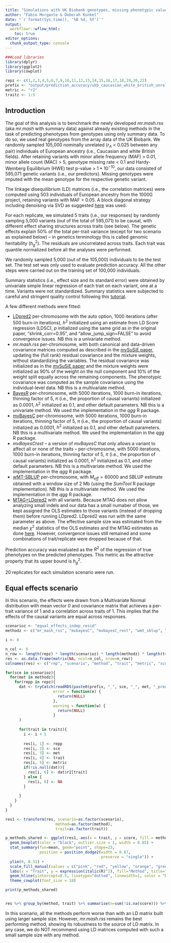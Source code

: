 ```yaml
---
title: "Simulations with UK Biobank genotypes, missing phenotypic values, and different effect structure across traits"
author: "Fabio Morgante & Deborah Kunkel"
date: "`r format(Sys.time(), '%B %d, %Y')`"
output: 
  workflowr::wflow_html:
    toc: true
editor_options:
  chunk_output_type: console
---
```


```r
###Load libraries
library(dplyr)
library(ggplot2)
library(cowplot)

repz <- c(1,2,3,4,5,6,7,9,10,11,12,13,14,15,16,17,18,19,20,22)
prefix <- "output/prediction_accuracy/ukb_caucasian_white_british_unrel_100000_external_LD"
metric <- "r2"
traitz <- 1:5
```

## Introduction

The goal of this analysis is to benchmark the newly developed *mr.mash.rss* (aka *mr.mash* with summary 
data) against already existing methods in the task of predicting phenotypes from genotypes using 
only summary data. To do so, we used real genotypes from the array data of the UK Biobank. We randomly 
sampled 105,000 nominally unrelated ($r_A$ < 0.025 between any pair) individuals of European ancestry 
(i.e., Caucasian and white British fields). After retaining variants with minor allele frequency 
(MAF) > 0.01, minor allele count (MAC) > 5, genotype missing rate < 0.1 and Hardy-Weinberg Equilibrium (HWE) 
test p-value > $1 *10^{-10}$, our data consisted of 595,071 genetic variants (i.e., our predictors). 
Missing genotypes were imputed with the mean genotype for the respective genetic variant.

The linkage disequilibrium (LD) matrices (i.e., the correlation matrices) were computed using 503 individuals 
of European ancestry from the 1000G project, retaining variants with MAF > 0.05. A block diagonal strategy including 
denoising via SVD as suggested [here](https://www.biorxiv.org/content/10.1101/2022.04.18.488696v1) was used.

For each replicate, we simulated 5 traits (i.e., our responses) by randomly sampling 5,000 variants 
(out of the total of 595,071) to be causal, with different effect sharing structures across traits (see below). 
The genetic effects explain 50\% of the total per-trait variance (except for two scenario as explained below)
-- in genetics terminology this is called genomic heritability ($h_g^2$). The residuals are uncorrelated across traits. 
Each trait was quantile normalized before all the analyses were performed.

We randomly sampled 5,000 (out of the 105,000) individuals to be the test set. The test set was only used to 
evaluate prediction accuracy. All the other steps were carried out on the training set of 100,000 individuals.

Summary statistics (i.e., effect size and its standard error) were obtained by univariate simple linear 
regression of each trait on each variant, one at a time. Variants were not standardized. Summary statistics were
subjected to careful and stringent quality control following this [tutorial](https://privefl.github.io/bigsnpr-extdoc/polygenic-scores-pgs.html).



A few different methods were fitted:

* [LDpred2](https://academic.oup.com/bioinformatics/article/36/22-23/5424/6039173) per-chromosome with 
the auto option, 1000 iterations (after 500 burn-in iterations), $h^2$ initialized using an estimate from 
LD Score regression (LDSC), $p$ initialized using the same grid as in the original paper, "shrink_corr=0.95", 
and "allow_jump_sign=FALSE" to avoid convergence issues.
NB this is a univariate method.
<!-- * _LDpred2_ genome-wide with the auto option, 500 iterations (after 500 burn-in iterations), $h^2$  -->
<!-- initialized as 0.5/22 (WRONG) and $p$ initialized using the same grid as in the original paper. -->
<!-- NB this is a univariate method. -->
* _mr.mash.rss_ per-chromosome, with both canonical and data-driven covariance matrices computed 
as described in the [mvSuSiE paper](https://www.biorxiv.org/content/10.1101/2023.04.14.536893v1),
updating the (full rank) residual covariance and the mixture weights, without standardizing the variables. 
The residual covariance was initialized as in the [mvSuSiE paper](https://www.biorxiv.org/content/10.1101/2023.04.14.536893v1)
and the mixture weights were initialized as 90\% of the weight on the null component and 10\% of the
weight split equally across the remaining components. The phenotypic covariance was computed
as the sample covariance using the individual-level data. NB this is a multivariate method.
* [BayesR](https://www.nature.com/articles/s41467-019-12653-0) per-chromosome, with 5000 iterations, 
1000 burn-in iterations, thinning factor of 5, $\pi$ (i.e., the proportion of causal variants) 
initialized as 0.0001, $h^2$ initialized as 0.1, and other default parameters. NB this is a univariate method. 
We used the implementation in the *qgg* R package.
<!-- * [BayesC](https://bmcbioinformatics.biomedcentral.com/articles/10.1186/1471-2105-12-186) per-chromosome,  -->
<!-- with 5000 iterations, 1000 burn-in iterations, thinning factor of 5, $\pi$ (i.e., the proportion of causal variants)  -->
<!-- initialized as 0.0001, $h^2$ initialized as 0.1, and other default parameters. NB this is a univariate method.  -->
<!-- We used the implementation in the *qgg* R package. -->
* [mvBayesC](https://academic.oup.com/genetics/article/209/1/89/5931015) per-chromosome, 
with 5000 iterations, 1000 burn-in iterations, thinning factor of 5, $\pi$ (i.e., the proportion of 
causal variants) initialized as 0.0001, $h^2$ initialized as 0.1,  and other default parameters. 
NB this is a multivariate method. We used the implementation in the *qgg* R package.
* _mvBayesCrest_ -- a version of _mvBayesC_ that only allows a variant to affect all or none of the traits -- 
per-chromosome, with 5000 iterations, 1000 burn-in iterations, thinning factor of 5, $\pi$ (i.e., the proportion of 
causal variants) initialized as 0.0001, $h^2$ initialized as 0.1,  and other default parameters. 
NB this is a multivariate method. We used the implementation in the *qgg* R package.
* [wMT-SBLUP](https://www.nature.com/articles/s41467-017-02769-6) per-chromosome, with $M_{eff}=60000$ and 
SBLUP estimate obtained with a window size of 2 Mb (using the *SumTool* R package implementation).
NB this is a multivariate method. We used the implementation in the *qgg* R package.
* [MTAG+LDpred2](https://www.nature.com/articles/s41588-017-0009-4) with all variants. Because MTAG does not
allow analyzing small indels and our data has a small numaber of those, we kept assigned the OLS estimates to those
variants (instead of dropping them) before running LDpred2. LDpred2 was run with the same parameter as above.
The effective sample size was estimated from the median $\chi^2$ statistics of the OLS estimates and the MTAG 
estimates as done [here](https://github.com/privefl/paper-misspec/blob/1f459fd0d6aac66f0f2945446bfaa435b585747b/code/prepare-sumstats-bbj/BMI.R#L30).
However, convergence issues still remained and some combinations of trait/replicate were dropped because of that.

Prediction accuracy was evaluated as the $R^2$ of the regression of true phenotypes on the predicted 
phenotypes. This metric as the attractive property that its upper bound is $h_g^2$.

20 replicates for each simulation scenario were run.

## Equal effects scenario

In this scenario, the effects were drawn from a Multivariate Normal distribution with mean vector 0
and covariance matrix that achieves a per-trait variance of 1 and a correlation across traits of 1.
This implies that the effects of the causal variants are equal across responses.

```r
scenarioz <- "equal_effects_indep_resid"
methodz <- c("mr_mash_rss", "mvbayesC", "mvbayesC_rest", "wmt_sblup", "mtag_ldpred2_auto", "ldpred2_auto", "bayesR")

i <- 0

n_col <- 6
n_row <- length(repz) * length(scenarioz) * length(methodz) * length(traitz)
res <- as.data.frame(matrix(NA, ncol=n_col, nrow=n_row))
colnames(res) <- c("rep", "scenario", "method", "trait", "metric", "score")

for(sce in scenarioz){
  for(met in methodz){
    for(repp in repz){
      dat <- tryCatch(readRDS(paste0(prefix, "_", sce, "_", met, "_pred_acc_", repp, ".rds")), 
                     error = function(e) {
                       return(NULL)
                     },
                     warning = function(w) {
                       return(NULL)
                     }
      )
      
      for(trait in traitz){
        i <- i + 1
        
        res[i, 1] <- repp
        res[i, 2] <- sce
        res[i, 3] <- met
        res[i, 4] <- trait
        res[i, 5] <- metric
        if(!is.null(dat)){
          res[i, 6] <- dat$r2[trait]
        } else {
          res[i, 6] <- NA
        }
        
      }
    }
  }
}

res1 <- transform(res, scenario=as.factor(scenario),
                      method=as.factor(method),
                      trait=as.factor(trait))

p_methods_shared <- ggplot(res1, aes(x = trait, y = score, fill = method)) +
  geom_boxplot(color = "black", outlier.size = 1, width = 0.85) +
  stat_summary(fun=mean, geom="point", shape=23,
               position = position_dodge2(width = 0.87,   
                                          preserve = "single")) +
  ylim(0, 0.51) +
  scale_fill_manual(values = c("pink", "red", "yellow", "orange", "green", "blue", "lightblue")) +
  labs(x = "Trait", y = expression(italic(R)^2), fill="Method", title="") +
  geom_hline(yintercept=0.5, linetype="dotted", linewidth=1, color = "black") +
  theme_cowplot(font_size = 18)

print(p_methods_shared)


res %>% group_by(method, trait) %>% summarise(n=sum(!is.na(score))) %>% filter(trait == 1) %>% select(method, n) %>% as.data.frame()
```

In this scenario, all the methods perform worse than with an LD matrix built using larger sample size. 
However, *mr.mash.rss* remains the best performing method, showing its robustness to the source of LD matrix. 
In any case, we do NOT recommend using LD matrices computed with such a small sample size with any method.

